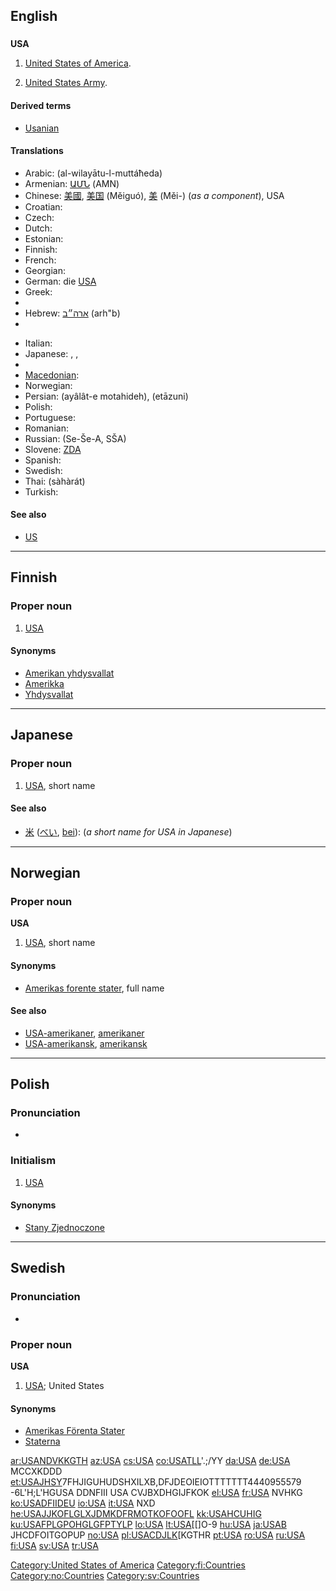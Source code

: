 {{also|usa|Usa|U.S.A.}}
==English==
{{wikipedia}}

==={{initialism}}===
'''USA'''

# [[United States|United States of America]].
# {{US}} [[United States Army]].

====Derived terms====
*[[Usanian]]

====Translations====
{{trans-top|United States of America}}
* Arabic: {{Arab|[[الولايات المتحدة]]}} (al-wilayātu-l-muttáħeda) {{f|p}}
* Armenian: [[ԱՄՆ]] (AMN)
* Chinese: [[美國]], [[美国]] (Měiguó), [[美]] (Měi-) (''as a component''), USA
* Croatian: {{t-|hr|SAD}}
* Czech: {{t+|cs|USA}}
* Dutch: {{t-|nl|VSA}}
* Estonian: {{t+|et|USA}}
* Finnish: {{t+|fi|USA}}
* French: {{t-|fr|EUA|m|p}}
* Georgian: {{t+|ka|აშშ|sc=Geor|xs=Georgian}}
* German: die [[USA#German|USA]] {{p}}
* Greek: {{t+|el|ΗΠΑ|f|p|tr=IPA|sc=Grek}}
* {{trreq|Gujarati}}
* Hebrew: [[ארה״ב]] (arh"b)
* {{trreq|Hindi}}
{{trans-mid}}
* Italian: {{t-|it|U.S.A.|m|p}}
* Japanese: {{t+|ja|米|tr=bei|sc=Jpan}}, {{t+|ja|アメリカ|tr=amerika|sc=Jpan}}, {{t+|ja|USA|sc=Jpan}}
* {{trreq|Korean}}
* [[Macedonian]]: {{t-|mk|САД|f|p|tr=SAD|xs=Macedonian}}
* Norwegian: {{t+|no|USA}}
* Persian: {{fa-Arab|[[ایالات متحده]]}} (ayâlât-e motahideh), {{fa-Arab|[[اتازونی]]}} (etāzuni)
* Polish: {{t+|pl|USA|p}}
* Portuguese: {{t+|pt|EUA|m|p}}
* Romanian: {{t+|ro|SUA|f|p}}
* Russian: {{t+|ru|США|m|p|sc=Cyrl}} (Se-Še-A, SŠA)
* Slovene: [[ZDA]] {{f|p}}
* Spanish: {{t-|es|EE. UU.|f|p}}
* Swedish: {{t+|sv|USA|n|s}}
* Thai: {{Thai|[[สหรัฐ]]}} (sàhàrát)
* Turkish: {{t+|tr|ABD}}
{{trans-bottom}}

====See also====
* [[US]]

[[Category:United States of America]]

----

==Finnish==

===Proper noun===
{{infl|fi|proper noun}}

# [[#English|USA]]

====Synonyms====
* [[Amerikan yhdysvallat]]
* [[Amerikka]]
* [[Yhdysvallat]]

[[Category:fi:Countries]]

----

==Japanese==

===Proper noun===
{{ja-noun|r|kata=ユー・エス・エー|hidx=ゆうえすええ}}

# [[#English|USA]], short name

====See also====
* [[米]] ([[べい]], [[bei]]): (''a short name for USA in Japanese'')

----

==Norwegian==

===Proper noun===
'''USA'''

# [[#English|USA]], short name

====Synonyms====
* [[Amerikas forente stater]], full name

====See also====
* [[USA-amerikaner]], [[amerikaner]]
* [[USA-amerikansk]], [[amerikansk]]

[[Category:no:Countries]]

----

==Polish==

===Pronunciation===
* {{IPA|/uɛsˈa/|lang=pl}}

===Initialism===
{{infl|pl|initialism|g=p}}

# [[#English|USA]]

====Synonyms====
* [[Stany Zjednoczone]]

----

==Swedish==

===Pronunciation===
* {{audio|Sv-USA.ogg|audio}}

===Proper noun===
'''USA''' {{n}}

# [[#English|USA]]; United States

====Synonyms====
* [[Amerikas Förenta Stater]]
* [[Staterna]]

[[Category:sv:Countries]]

[[ar:USA]]NDVKKGTH
[[az:USA]]
[[cs:USA]]
[[co:USA]]TLL'.;/YY
[[da:USA]]
[[de:USA]] MCCXKDDD
[[et:USA]]JHSY7FHJIGUHUDSHXILXB,DFJDEOIEIOTTTTTTT4440955579 -6L'H;L'HGUSA DDNFIII   USA  CVJBXDHGIJFKOK
[[el:USA]]
[[fr:USA]] NVHKG
[[ko:USA]]DFIIDEU
[[io:USA]]
[[it:USA]] NXD
[[he:USA]]JJKOFLGLXJDMKDFRMOTKOFOOFL
[[kk:USA]]HCUHIG
[[ku:USA]]FPLGPOHGLGFPTYLP  
[[lo:USA]]
[[lt:USA]][[]O-9
[[hu:USA]]
[[ja:USA]]B JHCDFOITGOPUP
[[no:USA]]
[[pl:USA]]CDJLK[KGTHR
[[pt:USA]]
[[ro:USA]]
[[ru:USA]]
[[fi:USA]]
[[sv:USA]]
[[tr:USA]]